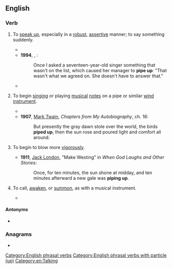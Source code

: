 ==English==

===Verb===
{{en-verb|*}}

# {{lb|en|intransitive}} To [[speak up]], especially in a [[robust]], [[assertive]] manner; to say something suddenly.
#* {{RQ:Stevenson Treasure Island|text="You seem to have a lot to say," remarked Silver, spitting far into the air. "'''Pipe up''' and let me hear it, or lay to."}}
#* '''1994''', {{w|Haruki Murakami}}, ''{{w|Dance Dance Dance}}'':
#*: Once I asked a seventeen-year-old singer something that wasn't on the list, which caused her manager to '''pipe up''': "That wasn't what we agreed on. She doesn't have to answer that."
#* {{quote-journal|en|year=2008|month=October|author=Davy Rothbart|title=How I caught up with dad|journal={{w|Men's Health}}|volume=23|issue=8|issn=1054-4836|page={{gbooks|VMgDAAAAMBAJ|112|piping|up}}|passage=As we rolled into our fourth week, I found myself '''piping up''' with some of my own stories.}}
# {{lb|en|intransitive}} To begin [[sing]]ing or playing [[musical]] [[note]]s on a pipe or similar [[wind instrument]].
#* {{RQ:Alcott Little Men|chapter=12|text=[T]he frogs in a neighboring marsh began to '''pipe up''' for the evening concert.}}
#* '''1907''', [[w:Mark Twain|Mark Twain]], ''Chapters from My Autobiography'', ch. 16:
#*: But presently the gray dawn stole over the world, the birds '''piped up''', then the sun rose and poured light and comfort all around.
# {{lb|en|intransitive|of wind, etc.}} To begin to blow more [[vigorous]]ly.
#* '''1911''', [[w:Jack London|Jack London]], "Make Westing" in ''When God Laughs and Other Stories'':
#*: Once, for ten minutes, the sun shone at midday, and ten minutes afterward a new gale was '''piping up'''.
# {{lb|en|transitive|rare}} To call, [[awaken]], or [[summon]], as with a musical instrument.
#* {{RQ:Falkner Moonfleet|chapter=5|text=Yet beyond turning my blood cold for a moment, it gave me little trouble, for evil tales have hung about the church; and though I did not set much store by the old yarns of Blackbeard '''piping up''' his crew, yet I thought strange things might well go on among the graves at night. And so I never budged, nor stirred hand or foot to save a fellow-creature in his agony.}}

====Antonyms====
* {{l|en|pipe down}}

===Anagrams===
* {{anagrams|en|a=eipppu|puppie}}

[[Category:English phrasal verbs]]
[[Category:English phrasal verbs with particle (up)]]
[[Category:en:Talking]]